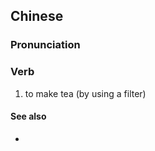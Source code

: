 {{also|冲茶}}
==Chinese==
{{zh-forms|s=冲茶}}

===Pronunciation===
{{zh-pron
|m=chōngchá
|c=cung1 caa4
|mn-t=cong1 dê5
|cat=v
}}

===Verb===
{{zh-verb}}

# to make tea (by using a filter)

====See also====
* {{zh-l|泡茶}}